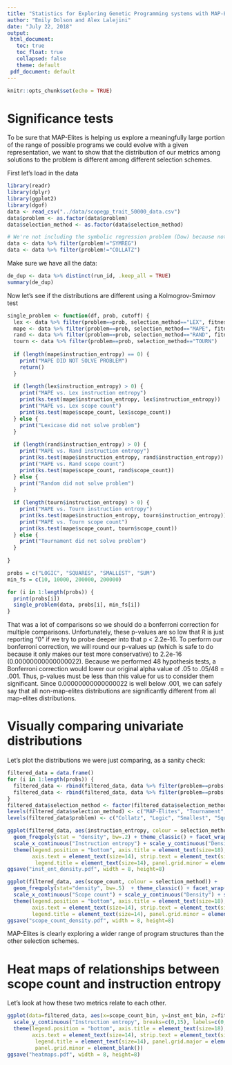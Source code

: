 ```yaml
---
title: "Statistics for Exploring Genetic Programming systems with MAP-Elites"
author: "Emily Dolson and Alex Lalejini"
date: "July 22, 2018"
output:
 html_document:
   toc: true
   toc_float: true
   collapsed: false
   theme: default
 pdf_document: default
---
```


```r
knitr::opts_chunk$set(echo = TRUE)
```

# Significance tests

To be sure that MAP-Elites is helping us explore a meaningfully large portion of the range of possible programs we could evolve with a given representation, we want to show that the distribution of our metrics among solutions to the problem is different among different selection schemes. 

First let's load in the data

```r
library(readr)
library(dplyr)
library(ggplot2)
library(dgof)
data <- read_csv("../data/scopegp_trait_50000_data.csv")
data$problem <- as.factor(data$problem)
data$selection_method <- as.factor(data$selection_method)

# We're not including the symbolic regression problem (Dow) because nothing solved it
data <- data %>% filter(problem!="SYMREG")
data <- data %>% filter(problem!="COLLATZ")
```

Make sure we have all the data:

```r
de_dup <- data %>% distinct(run_id, .keep_all = TRUE)
summary(de_dup)

```

Now let's see if the distributions are different using a Kolmogrov-Smirnov test

```r

single_problem <- function(df, prob, cutoff) {
  lex <- data %>% filter(problem==prob, selection_method=="LEX", fitness>=cutoff)
  mape <- data %>% filter(problem==prob, selection_method=="MAPE", fitness>=cutoff)
  rand <- data %>% filter(problem==prob, selection_method=="RAND", fitness>=cutoff)
  tourn <- data %>% filter(problem==prob, selection_method=="TOURN")
  
  if (length(mape$instruction_entropy) == 0) {
    print("MAPE DID NOT SOLVE PROBLEM")
    return()
  }
  
  if (length(lex$instruction_entropy) > 0) {
    print("MAPE vs. Lex instruction entropy")
    print(ks.test(mape$instruction_entropy, lex$instruction_entropy))
    print("MAPE vs. Lex scope count")
    print(ks.test(mape$scope_count, lex$scope_count))
  } else {
    print("Lexicase did not solve problem")
  }
  
  if (length(rand$instruction_entropy) > 0) {
    print("MAPE vs. Rand instruction entropy")
    print(ks.test(mape$instruction_entropy, rand$instruction_entropy))
    print("MAPE vs. Rand scope count")
    print(ks.test(mape$scope_count, rand$scope_count))
  } else {
    print("Random did not solve problem")
  }
  
  if (length(tourn$instruction_entropy) > 0) {
    print("MAPE vs. Tourn instruction entropy")
    print(ks.test(mape$instruction_entropy, tourn$instruction_entropy))
    print("MAPE vs. Tourn scope count")
    print(ks.test(mape$scope_count, tourn$scope_count))
  } else {
    print("Tournament did not solve problem")
  }
  
}

probs = c("LOGIC", "SQUARES", "SMALLEST", "SUM")
min_fs = c(10, 10000, 200000, 200000)

for (i in 1:length(probs)) {
  print(probs[i])
  single_problem(data, probs[i], min_fs[i])
}


```
That was a lot of comparisons so we should do a bonferroni correction for multiple comparisons. Unfortunately, these p-values are so low that R is just reporting "0" if we try to probe deeper into that p < 2.2e-16. To perform our bonferroni correction, we will round our p-values up (which is safe to do because it only makes our test more conservative) to 2.2e-16 (0.00000000000000022). Because we performed 48 hypothesis tests, a Bonferroni correction would lower our original alpha value of .05 to .05/48 = .001. Thus, p-values must be less than this value for us to consider them significant. Since 0.00000000000000022 is well below .001, we can safely say that all non-map-elites distributions are significantly different from all map-elites distributions.

# Visually comparing univariate distributions

Let's plot the distributions we were just comparing, as a sanity check:

```r


filtered_data = data.frame()
for (i in 1:length(probs)) {
  filtered_data <- rbind(filtered_data, data %>% filter(problem==probs[i], selection_method!="RAND", fitness>=min_fs[i]))
  filtered_data <- rbind(filtered_data, data %>% filter(problem==probs[i], selection_method=="RAND"))
}
filtered_data$selection_method <- factor(filtered_data$selection_method, c("MAPE", "TOURN", "LEX", "RAND"))
levels(filtered_data$selection_method) <- c("MAP-Elites", "Tournament", "Lexicase", "Random")
levels(filtered_data$problem) <- c("Collatz", "Logic", "Smallest", "Squares", "Sum", "Symreg")

ggplot(filtered_data, aes(instruction_entropy, colour = selection_method)) +
  geom_freqpoly(stat = "density", bw=.2) + theme_classic() + facet_wrap(~problem) +
  scale_x_continuous("Instruction entropy") + scale_y_continuous("Density") + scale_color_discrete("Selection method") +
  theme(legend.position = "bottom", axis.title = element_text(size=18), panel.grid.major = element_blank(),
        axis.text = element_text(size=14), strip.text = element_text(size=18), legend.text = element_text(size=14),
         legend.title = element_text(size=14), panel.grid.minor = element_blank())
ggsave("inst_ent_density.pdf", width = 8, height=8)

ggplot(filtered_data, aes(scope_count, colour = selection_method)) +
  geom_freqpoly(stat="density", bw=.5)  + theme_classic() + facet_wrap(~problem) +
  scale_x_continuous("Scope count") + scale_y_continuous("Density") + scale_color_discrete("Selection method")+
  theme(legend.position = "bottom", axis.title = element_text(size=18), panel.grid.major = element_blank(),
        axis.text = element_text(size=14), strip.text = element_text(size=18), legend.text = element_text(size=14), 
        legend.title = element_text(size=14), panel.grid.minor = element_blank())
ggsave("scope_count_density.pdf", width = 8, height=8)


```

MAP-Elites is clearly exploring a wider range of program structures than the other selection schemes.

# Heat maps of relationships between scope count and instruction entropy

Let's look at how these two metrics relate to each other.

```r
ggplot(data=filtered_data, aes(x=scope_count_bin, y=inst_ent_bin, z=fitness)) + stat_summary_2d(binwidth = 1, fun = function(x) length(x)) + theme_classic() + facet_grid(problem~selection_method) + scale_fill_gradient("Solution count", trans="log10") +
  scale_y_continuous("Instruction entropy", breaks=c(0,15), labels=c(0,4.7)) + scale_x_continuous("Scope count") +
  theme(legend.position = "bottom", axis.title = element_text(size=18),
        axis.text = element_text(size=14), strip.text = element_text(size=16), legend.text = element_text(size=10),
         legend.title = element_text(size=14), panel.grid.major = element_blank(),
         panel.grid.minor = element_blank())
ggsave("heatmaps.pdf", width = 8, height=8)

```